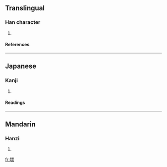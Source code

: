==Translingual==
===Han character===
{{Han char|rn=32|rad=土|as=11|sn=14|four=4119<sub>1</sub>|canj=土一田火 (GMWF)}}
# {{defn|Han|sort=土11}}
====References====
{{Han ref|kx=0237.140|dkj=05406|dj=0475.210|hdz=10478.120|uh=5882|ud=22658|bh=E164|bd=57700}}
----
==Japanese==
===Kanji===
{{ja-kanji|grade=|rs=土11}}
# {{defn|Japanese}} 
====Readings====
{{ja-readings|on=[[ひょう]] (hyō), [[へう]] (heu)|kun=}}
----
==Mandarin==
===Hanzi===
{{cmn-hanzi|pin=[[biāo]] (biao1)|wg=piao<sup>1</sup>}}
# {{defn|Mandarin}}

[[fr:墂]]